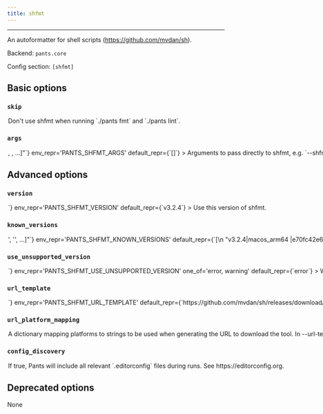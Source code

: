 ```yaml
---
title: shfmt
---
```



---

An autoformatter for shell scripts (https://github.com/mvdan/sh).

Backend: <span className="color--primary">`pants.core`</span>

Config section: <span className="color--primary">`[shfmt]`</span>

<span className={styles.options}>

## Basic options

### `skip`

<Option
  cli_repr={`--[no-]shfmt-skip`}
  env_repr='PANTS_SHFMT_SKIP'
  default_repr={`False`}
>
Don&#x27;t use shfmt when running `./pants fmt` and `./pants lint`.
</Option>

### `args`

<Option
  cli_repr={`--shfmt-args="[<shell_str>, <shell_str>, ...]"`}
  env_repr='PANTS_SHFMT_ARGS'
  default_repr={`[]`}
>
Arguments to pass directly to shfmt, e.g. `--shfmt-args='-i 2'`.&#x27;
</Option>

## Advanced options

### `version`

<Option
  cli_repr={`--shfmt-version=<str>`}
  env_repr='PANTS_SHFMT_VERSION'
  default_repr={`v3.2.4`}
>
Use this version of shfmt.
</Option>

### `known_versions`

<Option
  cli_repr={`--shfmt-known-versions="['<str>', '<str>', ...]"`}
  env_repr='PANTS_SHFMT_KNOWN_VERSIONS'
  default_repr={`[\n  "v3.2.4|macos_arm64 |e70fc42e69debe3e400347d4f918630cdf4bf2537277d672bbc43490387508ec|2998546",\n  "v3.2.4|macos_x86_64|43a0461a1b54070ddc04fbbf1b78f7861ee39a65a61f5466d15a39c4aba4f917|2980208",\n  "v3.2.4|linux_arm64 |6474d9cc08a1c9fe2ef4be7a004951998e3067d46cf55a011ddd5ff7bfab3de6|2752512",\n  "v3.2.4|linux_x86_64|3f5a47f8fec27fae3e06d611559a2063f5d27e4b9501171dde9959b8c60a3538|2797568"\n]`}
>

Known versions to verify downloads against.

Each element is a pipe-separated string of `version|platform|sha256|length`, where:

  - `version` is the version string
  - `platform` is one of [linux_arm64,linux_x86_64,macos_arm64,macos_x86_64],
  - `sha256` is the 64-character hex representation of the expected sha256
```
digest of the download file, as emitted by `shasum -a 256`
```

  - `length` is the expected length of the download file in bytes, as emmitted by
```
`wc -c`
```

E.g., `3.1.2|macos_x86_64|6d0f18cd84b918c7b3edd0203e75569e0c7caecb1367bbbe409b44e28514f5be|42813`.

Values are space-stripped, so pipes can be indented for readability if necessary.
</Option>

### `use_unsupported_version`

<Option
  cli_repr={`--shfmt-use-unsupported-version=<UnsupportedVersionUsage>`}
  env_repr='PANTS_SHFMT_USE_UNSUPPORTED_VERSION'
  one_of='error, warning'
  default_repr={`error`}
>

What action to take in case the requested version of shfmt is not supported.

Supported shfmt versions: unspecified
</Option>

### `url_template`

<Option
  cli_repr={`--shfmt-url-template=<str>`}
  env_repr='PANTS_SHFMT_URL_TEMPLATE'
  default_repr={`https://github.com/mvdan/sh/releases/download/{version}/shfmt_{version}_{platform}`}
>
URL to download the tool, either as a single binary file or a compressed file (e.g. zip file). You can change this to point to your own hosted file, e.g. to work with proxies or for access via the filesystem through a `file:$abspath` URL (e.g. `file:/this/is/absolute`, possibly by [templating the buildroot in a config file](https://www.pantsbuild.org/v2.8/docs/options#config-file-entries)).

Use `{version}` to have the value from --version substituted, and `{platform}` to have a value from --url-platform-mapping substituted in, depending on the current platform. For example, https://github.com/.../protoc-{version}-{platform}.zip.
</Option>

### `url_platform_mapping`

<Option
  cli_repr={`--shfmt-url-platform-mapping="{'key1': val1, 'key2': val2, ...}"`}
  env_repr='PANTS_SHFMT_URL_PLATFORM_MAPPING'
  default_repr={`{\n  "linux_arm64": "linux_arm64",\n  "linux_x86_64": "linux_amd64",\n  "macos_arm64": "darwin_arm64",\n  "macos_x86_64": "darwin_amd64"\n}`}
>
A dictionary mapping platforms to strings to be used when generating the URL to download the tool.

In --url-template, anytime the `{platform}` string is used, Pants will determine the current platform, and substitute `{platform}` with the respective value from your dictionary.

For example, if you define `{"macos_x86_64": "apple-darwin", "linux_x86_64": "unknown-linux"}, and run Pants on Linux with an intel architecture, then `{platform}` will be substituted in the --url-template option with unknown-linux.
</Option>

### `config_discovery`

<Option
  cli_repr={`--[no-]shfmt-config-discovery`}
  env_repr='PANTS_SHFMT_CONFIG_DISCOVERY'
  default_repr={`True`}
>
If true, Pants will include all relevant `.editorconfig` files during runs. See https://editorconfig.org.
</Option>

## Deprecated options

None

</span>